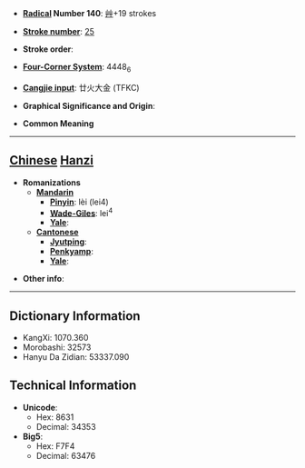 * '''[[Wiktionary:Chinese radical index| Radical]] Number 140''': [[Wiktionary:Chinese radical index 艸|艸]]+19 strokes

* '''[[Wiktionary:Chinese total strokes index|Stroke number]]''': [[Wiktionary:Chinese total strokes index 25|25]]

* '''Stroke order''': 

* '''[[Wiktionary:Chinese four corner index|Four-Corner System]]''': 4448<sub>6</sub>

* '''[[Wiktionary:Chinese Cangjie index|Cangjie input]]''': 廿火大金 (TFKC)

* '''Graphical Significance and Origin''': 

* '''Common Meaning'''

----

== [[Chinese]] [[Hanzi]] ==

* '''Romanizations'''
** '''[[Mandarin]]'''
*** '''[[Pinyin]]''': lèi (lei4)
*** '''[[Wade-Giles]]''': lei<sup>4</sup>
*** '''[[Yale]]''': 
** '''[[Cantonese]]'''
*** '''[[Jyutping]]''':
*** '''[[Penkyamp]]''': 
*** '''[[Yale]]''': 

* '''Other info''': 

----

== Dictionary Information ==

* KangXi: 1070.360
* Morobashi: 32573
* Hanyu Da Zidian: 53337.090

== Technical Information ==

* '''Unicode''':
** Hex: 8631
** Decimal: 34353
* '''Big5''':
** Hex: F7F4
** Decimal: 63476